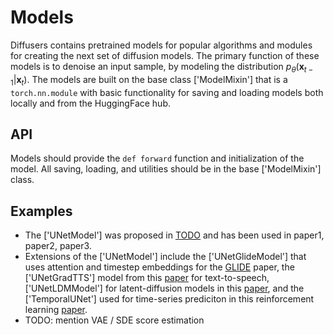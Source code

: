 <!--Copyright 2022 The HuggingFace Team. All rights reserved.

Licensed under the Apache License, Version 2.0 (the "License"); you may not use this file except in compliance with
the License. You may obtain a copy of the License at

http://www.apache.org/licenses/LICENSE-2.0

Unless required by applicable law or agreed to in writing, software distributed under the License is distributed on
an "AS IS" BASIS, WITHOUT WARRANTIES OR CONDITIONS OF ANY KIND, either express or implied. See the License for the
specific language governing permissions and limitations under the License.
-->

# Models

Diffusers contains pretrained models for popular algorithms and modules for creating the next set of diffusion models.
The primary function of these models is to denoise an input sample, by modeling the distribution $p_\theta(\mathbf{x}_{t-1}|\mathbf{x}_t)$.
The models are built on the base class ['ModelMixin'] that is a `torch.nn.module` with basic functionality for saving and loading models both locally and from the HuggingFace hub.

## API

Models should provide the `def forward` function and initialization of the model.
All saving, loading, and utilities should be in the base ['ModelMixin'] class.

## Examples

- The ['UNetModel'] was proposed in [TODO](https://arxiv.org/) and has been used in paper1, paper2, paper3.
- Extensions of the ['UNetModel'] include the ['UNetGlideModel'] that uses attention and timestep embeddings for the [GLIDE](https://arxiv.org/abs/2112.10741) paper, the ['UNetGradTTS'] model from this [paper](https://arxiv.org/abs/2105.06337) for text-to-speech, ['UNetLDMModel'] for latent-diffusion models in this [paper](https://arxiv.org/abs/2112.10752), and the ['TemporalUNet'] used for time-series prediciton in this reinforcement learning [paper](https://arxiv.org/abs/2205.09991).
- TODO: mention VAE / SDE score estimation